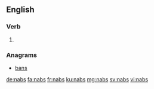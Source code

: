 ==English==

===Verb===
{{head|en|verb form}}

# {{en-past of|nab}}

===Anagrams===
* [[bans#English|bans]]

[[de:nabs]]
[[fa:nabs]]
[[fr:nabs]]
[[ku:nabs]]
[[mg:nabs]]
[[sv:nabs]]
[[vi:nabs]]